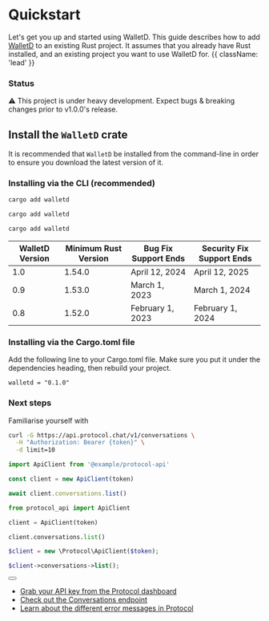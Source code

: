 
# Quickstart

Let's get you up and started using WalletD. This guide describes how to add [WalletD](https://crates.io/) to an existing Rust project. It assumes that you already have Rust installed, and an existing project you want to use WalletD for. {{ className: 'lead' }}

### Status
<Note>
  ⚠️ This project is under heavy development. Expect bugs & breaking changes prior to v1.0.0's release.
</Note>

## Install the `WalletD` crate

It is recommended that `WalletD` be installed from the command-line in order to ensure you download the latest version of it.

### Installing via the CLI (recommended)

<CodeGroup>

```bash {{ title: 'MacOS' }}
cargo add walletd
```

```bash {{ title: 'Windows' }}
cargo add walletd
```

```bash {{ title: 'Linux' }}
cargo add walletd
```

</CodeGroup>

| WalletD Version | Minimum Rust Version | Bug Fix Support Ends | Security Fix Support Ends |
| --------------- | -------------------- | -------------------- | ------------------------- |
| 1.0             | 1.54.0               | April 12, 2024        | April 12, 2025            |
| 0.9             | 1.53.0               | March 1, 2023         | March 1, 2024             |
| 0.8             | 1.52.0               | February 1, 2023      | February 1, 2024          |

### Installing via the Cargo.toml file

Add the following line to your Cargo.toml file. Make sure you put it under the dependencies heading, then rebuild your project.
```
walletd = "0.1.0"
```

### Next steps

Familiarise yourself with 

<CodeGroup tag="GET" label="/v1/conversations">

```bash {{ title: 'cURL' }}
curl -G https://api.protocol.chat/v1/conversations \
  -H "Authorization: Bearer {token}" \
  -d limit=10
```

```js
import ApiClient from '@example/protocol-api'

const client = new ApiClient(token)

await client.conversations.list()
```

```python
from protocol_api import ApiClient

client = ApiClient(token)

client.conversations.list()
```

```php
$client = new \Protocol\ApiClient($token);

$client->conversations->list();
```

</CodeGroup>

<div className="not-prose">
  <Button
    href="/conversations"
    variant="text"
    arrow="right"
    children="Read the docs for the Conversations endpoint"
  />
</div>

- [Grab your API key from the Protocol dashboard](#)
- [Check out the Conversations endpoint](/conversations)
- [Learn about the different error messages in Protocol](/errors)
